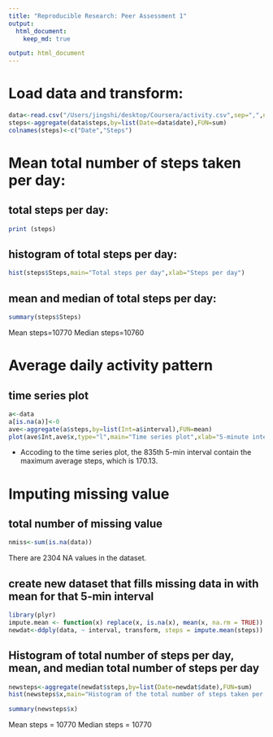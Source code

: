 ```yaml
---
title: "Reproducible Research: Peer Assessment 1"
output: 
  html_document:
    keep_md: true

output: html_document
---
```


# Load data and transform:

```r
data<-read.csv("/Users/jingshi/desktop/Coursera/activity.csv",sep=",",na.strings="NA")
steps<-aggregate(data$steps,by=list(Date=data$date),FUN=sum)
colnames(steps)<-c("Date","Steps")
```

# Mean total number of steps taken per day:
## total steps per day:
```r
print (steps)
```

## histogram of total steps per day:
```r
hist(steps$Steps,main="Total steps per day",xlab="Steps per day")
```

## mean and median of total steps per day:
```r
summary(steps$Steps)
```
Mean steps=10770
Median steps=10760

# Average daily activity pattern
## time series plot
```r
a<-data
a[is.na(a)]<-0
ave<-aggregate(a$steps,by=list(Int=a$interval),FUN=mean)
plot(ave$Int,ave$x,type="l",main="Time series plot",xlab="5-minute interval",ylab="average number of steps taken")
```
- Accoding to the time series plot, the 835th 5-min interval contain the maximum average steps, which is 170.13.

# Imputing missing value
## total number of missing value 
```r
nmiss<-sum(is.na(data))
```
There are 2304 NA values in the dataset.

## create new dataset that fills missing data in with mean for that 5-min interval
```r
library(plyr)
impute.mean <- function(x) replace(x, is.na(x), mean(x, na.rm = TRUE))
newdat<-ddply(data, ~ interval, transform, steps = impute.mean(steps))
```

## Histogram of total number of steps per day, mean, and median total number of steps per day
```r
newsteps<-aggregate(newdat$steps,by=list(Date=newdat$date),FUN=sum)
hist(newsteps$x,main="Histogram of the total number of steps taken per day",xlab="steps")

summary(newsteps$x)
```
Mean steps = 10770
Median steps = 10770

